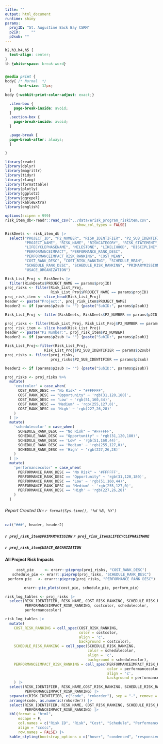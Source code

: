 ```yaml
---
title: ""
output: html_document
runtime: shiny
params:
  projID: "St. Augustine Back Bay CSRM"
  p2ID: 	""
  p2sub: ""
---
```


```css

h2,h3,h4,h5 {
  text-align: center;
}
th {white-space: break-word}


@media print {
body{ /* Normal  */
      font-size: 12px;
  }
body {-webkit-print-color-adjust: exact;}

  .item-box {
    page-break-inside: avoid;
  }
  .section-box {
    page-break-inside: avoid;
  }

  .page-break {
  page-break-after: always;
  }

}
```

```r
library(readr) 
library(dplyr)
library(magrittr) 
library(tidyr)
library(rlang)
library(formattable)
library(plotly)
library(ggplot2)
library(ggrepel)
library(kableExtra)
library(english)
```

```r
options(scipen = 999)
risk_item_db<-readr::read_csv("../data/erisk_program_riskitem.csv",
                                 show_col_types = FALSE)

RiskDeets <- risk_item_db |>
  select("PROJECT_ID", "P2_NUMBER", "RISK_IDENTIFIER", "P2_SUB_IDENTIFIER", 
         "PROJECT_NAME", "RISK_NAME", "RISKCATEGORY", "RISK_STATEMENT", 
         "LIFECYCLEPHASENAME", "MILESTONE", "LIKELIHOOD", "DISCIPLINE", 
         "PERFORMANCEIMPACT", "PERFORMANCE_RANK_DESC", 
         "PERFORMANCEIMPACT_RISK_RANKING", "COST_MEAN", 
         "COST_RANK_DESC", "COST_RISK_RANKING", "SCHEDULE_MEAN", 
         "SCHEDULE_RANK_DESC", "SCHEDULE_RISK_RANKING", "PRIMARYMISSION", 
         "USACE_ORGANIZATION")

```

```r
Risk_List_Proj <- RiskDeets |>
  filter(RiskDeets$PROJECT_NAME == params$projID)
proj_risks <- filter(Risk_List_Proj, 
                     Risk_List_Proj$PROJECT_NAME == params$projID)
proj_risk_item <- slice_head(Risk_List_Proj)
header <- paste("Project:", proj_risk_item$PROJECT_NAME)
header2 <- if (params$p2sub != "") {paste("SubID:", params$p2sub)}

```

```r
Risk_List_Proj <- filter(RiskDeets, RiskDeets$P2_NUMBER == params$p2ID)

proj_risks <- filter(Risk_List_Proj, Risk_List_Proj$P2_NUMBER == params$p2ID)
proj_risk_item <- slice_head(Risk_List_Proj)
header <- paste("P2 Number:", proj_risk_item$P2_NUMBER)
header2 <- if (params$p2sub != "") {paste("SubID:", params$p2sub)}


```

```r
Risk_List_Proj<-filter(Risk_List_Proj,
                  Risk_List_Proj$P2_SUB_IDENTIFIER == params$p2sub)
proj_risks <- filter(proj_risks,
                     proj_risks$P2_SUB_IDENTIFIER == params$p2sub)

header2 <- if (params$p2sub != "") {paste("SubID:", params$p2sub)}
```

```r
proj_risks <- proj_risks %>%
  mutate(
    'costcolor' = case_when(
      COST_RANK_DESC == "No Risk" ~ "#FFFFFF",
      COST_RANK_DESC == "Opportunity" ~ 'rgb(31,120,180)',
      COST_RANK_DESC == 'Low' ~ 'rgb(51,160,44)',
      COST_RANK_DESC == 'Medium' ~ 'rgb(255,127,0)',
      COST_RANK_DESC == 'High' ~ 'rgb(227,26,28)'
    )
  ) |>
  mutate(
    'schedulecolor' = case_when(
      SCHEDULE_RANK_DESC == "No Risk" ~ "#FFFFFF",
      SCHEDULE_RANK_DESC == "Opportunity" ~ 'rgb(31,120,180)',
      SCHEDULE_RANK_DESC == 'Low' ~ 'rgb(51,160,44)',
      SCHEDULE_RANK_DESC == 'Medium' ~ 'rgb(255,127,0)',
      SCHEDULE_RANK_DESC == 'High' ~ 'rgb(227,26,28)'
    )
  ) |>
  mutate(
    'performancecolor' = case_when(
      PERFORMANCE_RANK_DESC == "No Risk" ~ '#FFFFFF',
      PERFORMANCE_RANK_DESC == "Opportunity" ~ 'rgb(31,120,180)',
      PERFORMANCE_RANK_DESC == 'Low' ~ 'rgb(51,160,44)',
      PERFORMANCE_RANK_DESC == 'Medium' ~ 'rgb(255,127,0)',
      PERFORMANCE_RANK_DESC == 'High' ~ 'rgb(227,26,28)'
    )
  )
```
###### Report Created On: `r format(Sys.time(), '%d %B, %Y')`
```r
cat("###", header, header2)
```

##### `r proj_risk_item$PRIMARYMISSION` `r proj_risk_item$LIFECYCLEPHASENAME`
##### `r proj_risk_item$USACE_ORGANIZATION`


#### All Project Risk Impacts
<center>
```r
cost_pie     <- erarr::pieprep(proj_risks, "COST_RANK_DESC")
schedule_pie <- erarr::pieprep(proj_risks, "SCHEDULE_RANK_DESC")
perform_pie   <- erarr::pieprep(proj_risks, "PERFORMANCE_RANK_DESC")
```

```r
erarr::pie_plots(cost_pie, schedule_pie, perform_pie)
```
</center>

```r
risk_log_tables <- proj_risks |>
  select(RISK_IDENTIFIER, RISK_NAME, COST_RISK_RANKING, SCHEDULE_RISK_RANKING, 
         PERFORMANCEIMPACT_RISK_RANKING, costcolor, schedulecolor, 
         performancecolor)

risk_log_tables |>
  mutate(
    COST_RISK_RANKING = cell_spec(COST_RISK_RANKING, 
                                  color = costcolor, 
                                  align = 'c', 
                                  background = costcolor),
    SCHEDULE_RISK_RANKING = cell_spec(SCHEDULE_RISK_RANKING, 
                                      color = schedulecolor, 
                                      align = 'c', 
                                      background = schedulecolor),
    PERFORMANCEIMPACT_RISK_RANKING = cell_spec(PERFORMANCEIMPACT_RISK_RANKING, 
                                               color = performancecolor, 
                                               align = 'c', 
                                               background = performancecolor) 
    ) |>
  select(RISK_IDENTIFIER, RISK_NAME,COST_RISK_RANKING, SCHEDULE_RISK_RANKING, 
         PERFORMANCEIMPACT_RISK_RANKING) |>
  separate(RISK_IDENTIFIER, c("code", "rnkorder"), sep = "-", remove = FALSE) |>
  arrange(code, as.numeric(rnkorder)) |>
  select(RISK_IDENTIFIER, RISK_NAME, COST_RISK_RANKING, SCHEDULE_RISK_RANKING, 
         PERFORMANCEIMPACT_RISK_RANKING) |>
  kbl(format = "html", 
      escape = F, 
      col.names = c("Risk ID", "Risk", "Cost", "Schedule", "Performance"), 
      align = "ccccc", 
      row.names = FALSE) |>
  kable_styling(bootstrap_options = c("hover", "condensed", "responsive"))
```
